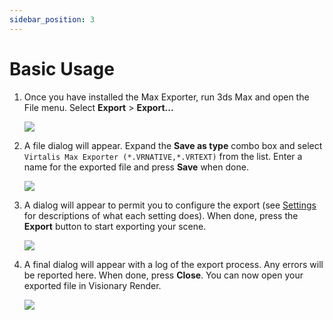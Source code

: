 ```yaml
---
sidebar_position: 3
---
```


# Basic Usage

<Steps>

1. Once you have installed the Max Exporter, run 3ds Max and open the File menu. Select **Export** > **Export...**

   ![](/img/importers-and-exporters/exporters/max-file-menu.png)

2. A file dialog will appear. Expand the **Save as type** combo box and select `Virtalis Max Exporter (*.VRNATIVE,*.VRTEXT)` from the list. Enter a name for the exported file and press **Save** when done.

   ![](/img/importers-and-exporters/exporters/max-file-browser.png)

3. A dialog will appear to permit you to configure the export (see [Settings](settings.mdx) for descriptions of what each setting does). When done, press the **Export** button to start exporting your scene.

   ![](/img/importers-and-exporters/exporters/max-gui.png)

4. A final dialog will appear with a log of the export process. Any errors will be reported here. When done, press **Close**. You can now open your exported file in Visionary Render.

   ![](/img/importers-and-exporters/exporters/max-log-output.png)

</Steps>
